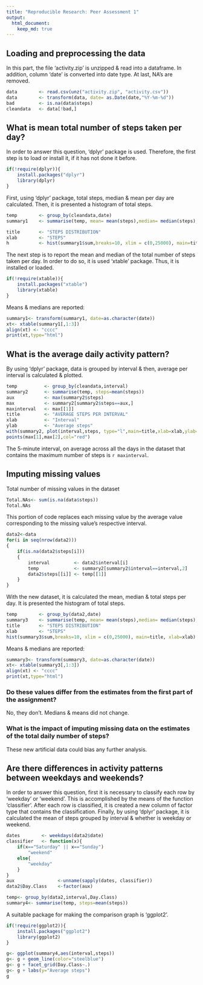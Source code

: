 ```yaml
---
title: "Reproducible Research: Peer Assessment 1"
output: 
  html_document:
    keep_md: true
---
```



## Loading and preprocessing the data

In this part, the file 'activity.zip' is unzipped & read into a dataframe. In addition, column 'date' is converted into date type. At last, NA's are removed.
```r
data        <- read.csv(unz("activity.zip", "activity.csv"))
data        <- transform(data, date= as.Date(date,"%Y-%m-%d"))
bad         <- is.na(data$steps)
cleandata   <- data[!bad,]
```



## What is mean total number of steps taken per day?

In order to answer this question, 'dplyr' package is used. Therefore, the first step is to load or install it, if it has not done it before.
```r
if(!require(dplyr)){
    install.packages("dplyr")
    library(dplyr)
}
```


First, using 'dplyr' package, total steps, median & mean per day are calculated. Then, it is presented a histogram of total steps.
```r
temp        <- group_by(cleandata,date)
summary1    <- summarise(temp, mean= mean(steps),median= median(steps), sum= sum(steps))

title       <- "STEPS DISTRIBUTION"
xlab        <- "STEPS"
h           <- hist(summary1$sum,breaks=10, xlim = c(0,25000), main=title, xlab=xlab)
```

The next step is to  report the mean and median of the total number of steps taken per day. In order to do so, it is used 'xtable' package. Thus, it is installed or loaded.
```r
if(!require(xtable)){
    install.packages("xtable")
    library(xtable)
}
```
Means & medians are reported:

```r
summary1<- transform(summary1, date=as.character(date))
xt<- xtable(summary1[,1:3])
align(xt) <- "cccc"
print(xt,type="html")
```

## What is the average daily activity pattern?
By using 'dplyr' package, data is grouped by interval & then, average per interval is calculated & plotted.

```r
temp          <- group_by(cleandata,interval)
summary2      <- summarise(temp, steps=mean(steps))
aux           <- max(summary2$steps)
max           <- summary2[summary2$steps==aux,]
maxinterval   <- max[[1]]
title         <- "AVERAGE STEPS PER INTERVAL"
xlab          <- "Interval"
ylab          <- "Average steps" 
with(summary2, plot(interval,steps, type="l",main=title,xlab=xlab,ylab=ylab))
points(max[1],max[2],col="red")
```

The 5-minute interval, on average across all the days in the dataset that contains the maximum number of steps is `r maxinterval`.

## Imputing missing values
Total number of missing values in the dataset
```r
Total.NAs<- sum(is.na(data$steps))
Total.NAs
```

This portion of code replaces each missing value by the average value corresponding to the missing value's respective interval.
```r
data2<-data
for(i in seq(nrow(data2)))
{
    if(is.na(data2$steps[i]))
    {
        interval         <- data2$interval[i]
        temp             <- summary2[summary2$interval==interval,2]
        data2$steps[[i]] <- temp[[1]]
    }
}
```

With the new dataset, it is calculated the mean, median & total steps per day. It is presented the histogram of total steps.
```r
temp        <- group_by(data2,date)
summary3    <- summarise(temp, mean= mean(steps),median= median(steps), sum= sum(steps))
title       <- "STEPS DISTRIBUTION"
xlab        <- "STEPS"
hist(summary3$sum,breaks=10, xlim = c(0,25000), main=title, xlab=xlab)
```

Means & medians are reported:

```r
summary3<- transform(summary3, date=as.character(date))
xt<- xtable(summary3[,1:3])
align(xt) <- "cccc"
print(xt,type="html")
```

### Do these values differ from the estimates from the first part of the assignment?
No, they don't. Medians & means did not change.

### What is the impact of imputing missing data on the estimates of the total daily number of steps?
These new artificial data could bias any further analysis.

## Are there differences in activity patterns between weekdays and weekends?
In order to answer this question, first it is necessary to classify each row by 'weekday' or 'weekend'. This is accomplished by the means of the function 'classifier'. After each row is classified, it is created a new column of factor type that contains the classification. Finally, by using 'dplyr' package, it is calculated the mean of steps grouped by interval & whether is weekday or weekend.

```r
dates        <- weekdays(data2$date)
classifier   <- function(x){
    if(x=="Saturday" || x=="Sunday")
        "weekend"
    else{
        "weekday"
    }
}
aux                <-unname(sapply(dates, classifier))
data2$Day.Class    <-factor(aux)

temp<- group_by(data2,interval,Day.Class)
summary4<- summarise(temp, steps=mean(steps))

```

A suitable package for making the comparison graph is 'ggplot2'.
```r
if(!require(ggplot2)){
    install.packages("ggplot2")
    library(ggplot2)
}
```

```r
g<- ggplot(summary4,aes(interval,steps))
g<- g + geom_line(color="steelblue")
g<- g + facet_grid(Day.Class~.)
g<- g + labs(y="Average steps")
g
```